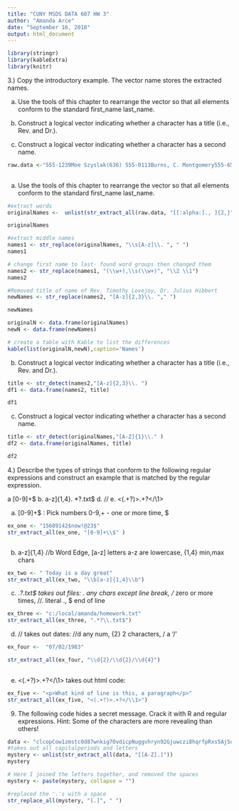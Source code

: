 ---
title: "CUNY MSDS DATA 607 HW 3"
author: "Amanda Arce"
date: "September 16, 2018"
output: html_document
---
```{r}

library(stringr)
library(kableExtra)
library(knitr)

```
3.) Copy the introductory example. The vector name stores the extracted names.

a. Use the tools of this chapter to rearrange the vector so that all elements conform to the        standard first_name last_name.
b. Construct a logical vector indicating whether a character has a title (i.e., Rev. and Dr.).

c. Construct a logical vector indicating whether a character has a second name.

```{r}
raw.data <-"555-1239Moe Szyslak(636) 555-0113Burns, C. Montgomery555-6542Rev. Timothy Lovejoy555 8904Ned Flanders636-555-3226Simpson, Homer5553642Dr. Julius Hibbert"
 
```
a. Use the tools of this chapter to rearrange the vector so that all elements conform to the        standard first_name last_name.
```{r}
#extract words
originalNames <-  unlist(str_extract_all(raw.data, "[[:alpha:]., ]{2,}"))

originalNames
```
```{r}

#extract middle names 
names1 <- str_replace(originalNames, "\\s[A-z]\\. ", " ")
names1
```
```{r}
# change first name to last- found word groups then changed them 
names2 <- str_replace(names1, "(\\w+),\\s(\\w+)", "\\2 \\1")
names2

```



```{r}

#Removed title of name of Rev. Timothy Lovejoy, Dr. Julius Hibbert
newNames <- str_replace(names2, "[A-z]{2,3}\\. "," ")

newNames
```


```{r}
originalN <- data.frame(originalNames)
newN <- data.frame(newNames)

```

```{r}
# create a table with Kable to list the differences 
kable(list(originalN,newN),caption='Names')

```
(b) Construct a logical vector indicating whether a character has a title (i.e., Rev. and Dr.).
```{r}
title <- str_detect(names2,"[A-z]{2,3}\\. ")
df1 <- data.frame(names2, title)

df1

```
(c) Construct a logical vector indicating whether a character has a second name.

```{r}
title <- str_detect(originalNames,"[A-Z]{1}\\." )
df2 <- data.frame(originalNames, title)

df2
```

4.) Describe the types of strings that conform to the following regular expressions and construct an example that is matched by the regular expression.

a   [0-9]+\$
b. \b[a-z]{1,4}\b
c. *?\.txt$
d. \d{2}/\d{2}/\d{4}
e. <(.+?)>.+?</\1>  

a.  [0-9]+\$ : Pick numbers 0-9,+ - one or more time, $
```{r}
ex_one <- "15689142$now!@23$"
str_extract_all(ex_one, "[0-9]+\\$" )



```
b. \b[a-z]{1,4}\ //b Word Edge, [a-z] letters a-z are lowercase, {1,4} min,max chars 
```{r}
ex_two <- " Today is a day great"
str_extract_all(ex_two, "\\b[a-z]{1,4}\\b")
```
c. .*?\.txt$  takes out files: . any chars except line break, /* zero or more times, //. literal ., $ end of line

```{r}


ex_three <- "c:/local/amanda/homework.txt"
str_extract_all(ex_three, ".*?\\.txt$")
```
d. \d{2}/\d{2}/\d{4}  takes out dates: //d any num, {2} 2 characters, / a '/'
```{r}
ex_four <-  "07/02/1983"

str_extract_all(ex_four, "\\d{2}/\\d{2}/\\d{4}")
  
```
e. <(.+?)>.+?</\1> takes out html code:

```{r}
ex_five <- "<p>What kind of line is this, a paragraph</p>"
str_extract_all(ex_five, "<(.+?)>.+?</\\1>")

```

9. The following code hides a secret message. Crack it with R and regular expressions. Hint: Some of the characters are more revealing than others!

```{r}
data <- "clcopCow1zmstc0d87wnkig7OvdicpNuggvhryn92Gjuwczi8hqrfpRxs5Aj5dwpn0TanwoUwisdij7Lj8kpf03AT5Idr3coc0bt7yczjatOaootj55t3Nj3ne6c4Sfek.r1w1YwwojigOd6vrfUrbz2.2bkAnbhzgv4R9i05zEcrop.wAgnb.SqoU65fPa1otfb7wEm24k6t3sR9zqe5fy89n6Nd5t9kc4fE905gmc4Rgxo5nhDk!gr"
#takes out all capitalperiods and letters 
mystery <- unlist(str_extract_all(data, "[[A-Z].]"))
mystery
```

```{r}
# Here I joined the letters together, and removed the spaces
mystery <- paste(mystery, collapse = "") 

#replaced the '.'s with a space
str_replace_all(mystery, "[.]", " ")
```